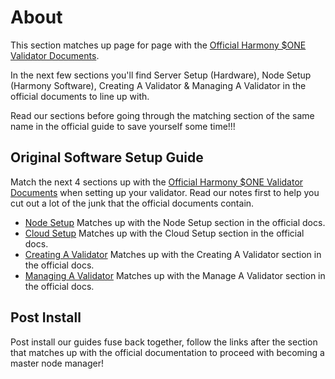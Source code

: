 
# About
This section matches up page for page with the [Official Harmony $ONE Validator Documents](https://docs.harmony.one/home/network/validators).

In the next few sections you'll find Server Setup (Hardware), Node Setup (Harmony Software), Creating A Validator & Managing A Validator in the official documents to line up with. 

<Callout emoji="ℹ️">
Read our sections before going through the matching section of the same name in the official guide to save yourself some time!!!
</Callout>

## Original Software Setup Guide
Match the next 4 sections up with the [Official Harmony $ONE Validator Documents](https://docs.harmony.one/home/network/validators) when setting up your validator. Read our notes first to help you cut out a lot of the junk that the official documents contain.
- [Node Setup](/companion/official/node) Matches up with the Node Setup section in the official docs.
- [Cloud Setup](/companion/official/setup/cloud) Matches up with the Cloud Setup section in the official docs.
- [Creating A Validator](/companion/official/create) Matches up with the Creating A Validator section in the official docs.
- [Managing A Validator](/companion/official/manage) Matches up with the Manage A Validator section in the official docs.

## Post Install
Post install our guides fuse back together, follow the links after the section that matches up with the official documentation to proceed with becoming a master node manager!